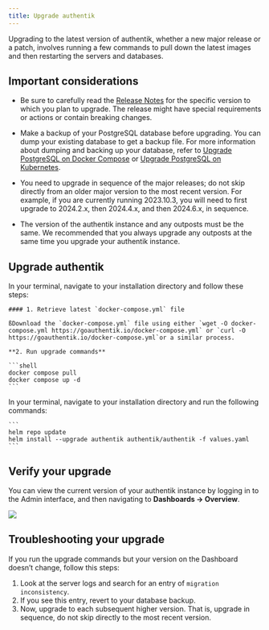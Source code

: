 ```yaml
---
title: Upgrade authentik
---
```


Upgrading to the latest version of authentik, whether a new major release or a patch, involves running a few commands to pull down the latest images and then restarting the servers and databases.


## Important considerations

-   Be sure to carefully read the [Release Notes](../releases/) for the specific version to which you plan to upgrade. The release might have special requirements or actions or contain breaking changes.

-   Make a backup of your PostgreSQL database before upgrading. You can dump your existing database to get a backup file. For more information about dumping and backing up your database, refer to [Upgrade PostgreSQL on Docker Compose](../troubleshooting/postgres/upgrade_docker.md) or [Upgrade PostgreSQL on Kubernetes](../troubleshooting/postgres/upgrade_kubernetes.md).

-   You need to upgrade in sequence of the major releases; do not skip directly from an older major version to the most recent version. For example, if you are currently running 2023.10.3, you will need to first upgrade to 2024.2.x, then 2024.4.x, and then 2024.6.x, in sequence.

-   The version of the authentik instance and any outposts must be the same. We recommended that you always upgrade any outposts at the same time you upgrade your authentik instance.

## Upgrade authentik


<Tabs groupId="platform">
  <TabItem value="docker-compose" label="Docker Compose" default>
    In your terminal, navigate to your installation directory and follow these steps:

    #### 1. Retrieve latest `docker-compose.yml` file

    ßDownload the `docker-compose.yml` file using either `wget -O docker-compose.yml https://goauthentik.io/docker-compose.yml` or `curl -O https://goauthentik.io/docker-compose.yml`or a similar process.

    **2. Run upgrade commands**

    ```shell
    docker compose pull
    docker compose up -d
    ```

  </TabItem>
<TabItem value="kubernetes" label="Kubernetes">
    In your terminal, navigate to your installation directory and run the following commands:

    ```
    helm repo update
    helm install --upgrade authentik authentik/authentik -f values.yaml
    ```

  </TabItem>
</Tabs>

## Verify your upgrade

You can view the current version of your authentik instance by logging in to the Admin interface, and then navigating to **Dashboards -> Overview**.

![](./version1.png)

## Troubleshooting your upgrade

If you run the upgrade commands but your version on the Dashboard doesn’t change, follow this steps:

1. Look at the server logs and search for an entry of `migration inconsistency`.
2. If you see this entry, revert to your database backup.
3. Now, upgrade to each subsequent higher version. That is, upgrade in sequence, do not skip directly to the most recent version.
